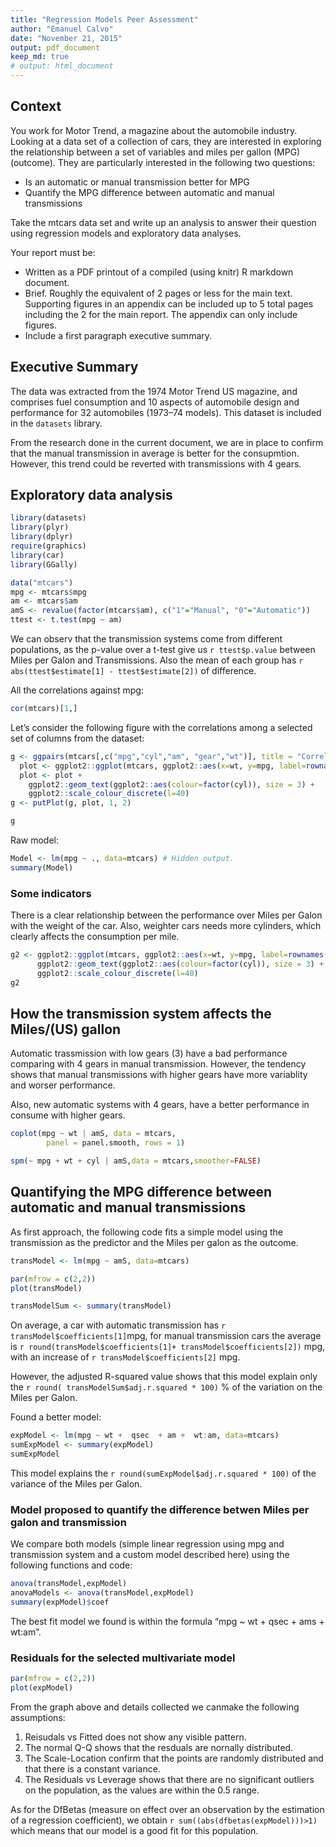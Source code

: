 ```yaml
---
title: "Regression Models Peer Assessment"
author: "Emanuel Calvo"
date: "November 21, 2015"
output: pdf_document
keep_md: true
# output: html_document
---
```


## Context

You work for Motor Trend, a magazine about the automobile industry. Looking at a data set of a collection of cars, they are interested in exploring the relationship between a set of variables and miles per gallon (MPG) (outcome). They are particularly interested in the following two questions:

- Is an automatic or manual transmission better for MPG
- Quantify the MPG difference between automatic and manual transmissions
    
Take the mtcars data set and write up an analysis to answer their question using regression models and exploratory data analyses.

Your report must be:

- Written as a PDF printout of a compiled (using knitr) R markdown document.
- Brief. Roughly the equivalent of 2 pages or less for the main text. Supporting figures in an appendix can be included up to 5 total pages including the 2 for the main report. The appendix can only include figures.
- Include a first paragraph executive summary.

## Executive Summary

The data was extracted from the 1974 Motor Trend US magazine, and comprises fuel consumption and 10 aspects of automobile design and performance for 32 automobiles (1973–74 models). This dataset is included in the `datasets` library.

From the research done in the current document, we are in place to confirm that the manual transmission in average is better for the consupmtion. However, this trend could be reverted with transmissions with 4 gears.  

## Exploratory data analysis

```r
library(datasets)
library(plyr)
library(dplyr)
require(graphics)
library(car)
library(GGally)

data("mtcars")
mpg <- mtcars$mpg
am <- mtcars$am
amS <- revalue(factor(mtcars$am), c("1"="Manual", "0"="Automatic"))
ttest <- t.test(mpg ~ am)
```

We can observ that the transmission systems come from different populations, as the p-value over a t-test give us `r ttest$p.value` between Miles per Galon and Transmissions. Also the mean of each group has `r abs(ttest$estimate[1] - ttest$estimate[2])` of difference.


All the correlations against mpg:

```r
cor(mtcars)[1,]
```


Let's consider the following figure with the correlations among a selected set of columns from the dataset:


```r
g <- ggpairs(mtcars[,c("mpg","cyl","am", "gear","wt")], title = "Correlations" )
  plot <- ggplot2::ggplot(mtcars, ggplot2::aes(x=wt, y=mpg, label=rownames(mtcars)))
  plot <- plot +
    ggplot2::geom_text(ggplot2::aes(colour=factor(cyl)), size = 3) +
    ggplot2::scale_colour_discrete(l=40)
g <- putPlot(g, plot, 1, 2)

g
```

Raw model:

```r
Model <- lm(mpg ~ ., data=mtcars) # Hidden output.
summary(Model)   
```

### Some indicators

There is a clear relationship between the performance over Miles per Galon with the weight of the car. Also, weighter cars needs more cylinders, which clearly affects the consumption per mile. 

```r
g2 <- ggplot2::ggplot(mtcars, ggplot2::aes(x=wt, y=mpg, label=rownames(mtcars))) +
      ggplot2::geom_text(ggplot2::aes(colour=factor(cyl)), size = 3) +
      ggplot2::scale_colour_discrete(l=40)
g2

```


## How the transmission system affects the Miles/(US) gallon

Automatic trassmission with low gears (3) have a bad performance comparing with 4 gears in manual transmission. However, the tendency shows that manual transmissions with higher gears have more variablity and worser performance.

Also, new automatic systems with 4 gears, have a better performance in consume with higher gears.


```r
coplot(mpg ~ wt | amS, data = mtcars,
        panel = panel.smooth, rows = 1)
```


```r
spm(~ mpg + wt + cyl | amS,data = mtcars,smoother=FALSE)
```

## Quantifying the MPG difference between automatic and manual transmissions

As first approach, the following code fits a simple model using the transmission as the predictor and the Miles per galon as the outcome.

```r
transModel <- lm(mpg ~ amS, data=mtcars)

par(mfrow = c(2,2))
plot(transModel)

transModelSum <- summary(transModel)
```

On average, a car with automatic transmission has `r transModel$coefficients[1]`mpg, for manual transmission cars the average is `r round(transModel$coefficients[1]+ transModel$coefficients[2])` mpg, with an increase of `r transModel$coefficients[2]` mpg.

However, the adjusted R-squared value shows that this model explain only the `r round( transModelSum$adj.r.squared * 100)` % of the variation on the Miles per Galon.


Found a better model:

```r
expModel <- lm(mpg ~ wt +  qsec  + am +  wt:am, data=mtcars) 
sumExpModel <- summary(expModel)
sumExpModel
```

This model explains the `r round(sumExpModel$adj.r.squared * 100) ` of the variance of the Miles per Galon. 


### Model proposed to quantify the difference betwen Miles per galon and transmission

We compare both models (simple linear regression using mpg and transmission system and a custom model described here) using the following functions and code:

```r
anova(transModel,expModel)
anovaModels <- anova(transModel,expModel)
summary(expModel)$coef
```

The best fit model we found is within the formula "mpg ~ wt + qsec + ams + wt:am".


### Residuals for the selected multivariate model 

```r
par(mfrow = c(2,2))
plot(expModel)
```

From the graph above and details collected we canmake the following assumptions:

1. Reisudals vs Fitted does not show any visible pattern.
2. The normal Q-Q shows that the resduals are nornally distributed.
3. The Scale-Location confirm that the points are randomly distributed and that there is a constant variance.
4. The Residuals vs Leverage shows that there are no significant outliers on the population, as the values are within the 0.5 range.

As for the DfBetas (measure on effect over an observation  by the estimation of a regression coefficient), we obtain `r sum((abs(dfbetas(expModel)))>1)` which means that our model is a good fit for this population. 


